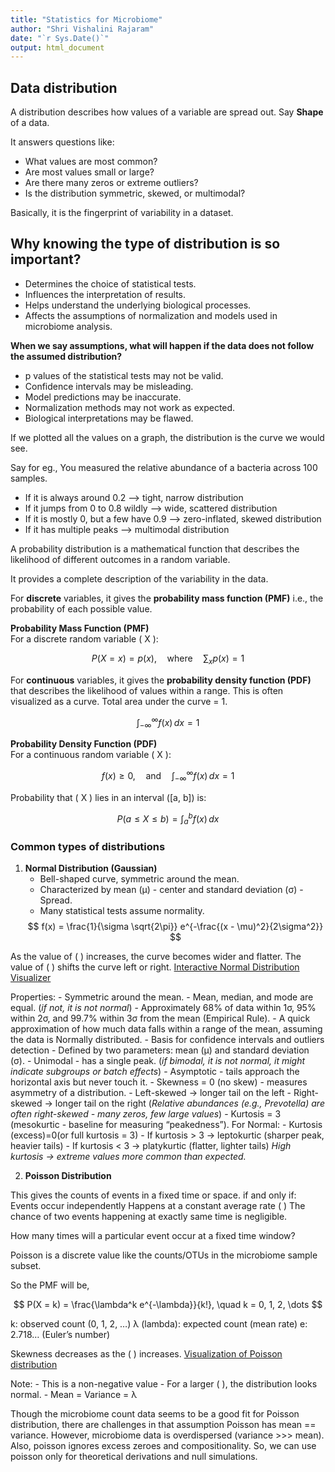---
title: "Statistics for Microbiome"
author: "Shri Vishalini Rajaram"
date: "`r Sys.Date()`"
output: html_document
---


## Data distribution

A distribution describes how values of a variable are spread out. Say **Shape** of a data.

It answers questions like:

- What values are most common?
- Are most values small or large?
- Are there many zeros or extreme outliers?
- Is the distribution symmetric, skewed, or multimodal?

Basically, it is the fingerprint of variability in a dataset.

## **Why knowing the type of distribution is so important?**

- Determines the choice of statistical tests.
- Influences the interpretation of results.
- Helps understand the underlying biological processes.
- Affects the assumptions of normalization and models used in microbiome analysis.

**When we say assumptions, what will happen if the data does not follow the assumed distribution?**

- p values of the statistical tests may not be valid.
- Confidence intervals may be misleading.
- Model predictions may be inaccurate.
- Normalization methods may not work as expected.
- Biological interpretations may be flawed.

If we plotted all the values on a graph, the distribution is the curve we would see.

Say for eg., 
You measured the relative abundance of a bacteria across 100 samples.

- If it is always around 0.2 ---> tight, narrow distribution
- If it jumps from 0 to 0.8 wildly ---> wide, scattered distribution
- If it is mostly 0, but a few have 0.9 ---> zero-inflated, skewed distribution
- If it has multiple peaks ---> multimodal distribution

A probability distribution is a mathematical function that describes the likelihood of different outcomes in a random variable.

It provides a complete description of the variability in the data.

For **discrete** variables, it gives the **probability mass function (PMF)** i.e., the probability of each possible value.

**Probability Mass Function (PMF)**  
For a discrete random variable \( X \):

$$
P(X = x) = p(x), \quad \text{where} \quad \sum_{x} p(x) = 1
$$


For **continuous** variables, it gives the **probability density function (PDF)** that describes the likelihood of values within a range.
This is often visualized as a curve. Total area under the curve = 1.

$$
\int_{-\infty}^{\infty} f(x)\, dx = 1
$$


**Probability Density Function (PDF)**  
For a continuous random variable \( X \):

$$
f(x) \geq 0, \quad \text{and} \quad \int_{-\infty}^{\infty} f(x) \, dx = 1
$$

Probability that \( X \) lies in an interval \([a, b]\) is:

$$
P(a \leq X \leq b) = \int_{a}^{b} f(x) \, dx
$$

### Common types of distributions

1. **Normal Distribution (Gaussian)**  
   - Bell-shaped curve, symmetric around the mean.
   - Characterized by mean (μ) - center and standard deviation (σ) - Spread.
   - Many statistical tests assume normality.

   $$ 
   f(x) = \frac{1}{\sigma \sqrt{2\pi}} e^{-\frac{(x - \mu)^2}{2\sigma^2}} 
   $$

As the value of \( \sigma \) increases, the curve becomes wider and flatter.
The value of \( \mu \) shifts the curve left or right.
[Interactive Normal Distribution Visualizer](https://istats.shinyapps.io/NormalDist/)

Properties:
- Symmetric around the mean. 
- Mean, median, and mode are equal. (_if not, it is not normal_)
- Approximately 68% of data within 1σ, 95% within 2σ, and 99.7% within 3σ from the mean (Empirical Rule).
   - A quick approximation of how much data falls within a range of the mean, assuming the data is Normally distributed.
   - Basis for confidence intervals and outliers detection
- Defined by two parameters: mean (μ) and standard deviation (σ).
- Unimodal - has a single peak. (_if bimodal, it is not normal, it might indicate subgroups or batch effects_)
- Asymptotic - tails approach the horizontal axis but never touch it.
- Skewness = 0 (no skew) - measures asymmetry of a distribution.
    - Left-skewed → longer tail on the left
    - Right-skewed → longer tail on the right (_Relative abundances (e.g., Prevotella) are often right-skewed - many zeros, few large values_)
- Kurtosis = 3 (mesokurtic - baseline for measuring "peakedness").
For Normal:
 - Kurtosis (excess)=0(or full kurtosis = 3)
 - If kurtosis > 3 → leptokurtic (sharper peak, heavier tails)
 - If kurtosis < 3 → platykurtic (flatter, lighter tails)
_High kurtosis → extreme values more common than expected._


2. **Poisson Distribution**

This gives the counts of events in a fixed time or space.
if and only if:
Events occur independently
Happens at a constant average rate \( \lambda \)
The chance of two events happening at exactly same time is negligible.

How many times will a particular event occur at a fixed time window?

Poisson is a discrete value like the counts/OTUs in the microbiome sample subset.

So the PMF will be,

$$
P(X = k) = \frac{\lambda^k e^{-\lambda}}{k!}, \quad k = 0, 1, 2, \dots
$$

k: observed count (0, 1, 2, …)
λ (lambda): expected count (mean rate)
e: 2.718... (Euler’s number)

Skewness decreases as the \( \lambda \) increases.
[Visualization of Poisson distribution](https://istats.shinyapps.io/PoissonDist/)

Note: 
- This is a non-negative value
- For a larger \( \lambda \), the distribution looks normal.
- Mean = Variance = λ

Though the microbiome count data seems to be a good fit for Poisson distribution, there are challenges in that assumption
Poisson has mean == variance. However, microbiome data is overdispersed (variance >>> mean). Also, poisson ignores excess zeroes and compositionality.
So, we can use poisson only for theoretical derivations and null simulations.

